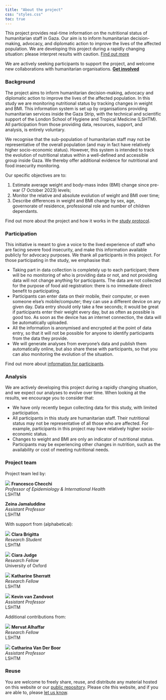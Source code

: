 ```yaml
---
title: "About the project"
css: "styles.css"
toc: true
---
```


::: {.callout-note appearance="simple"}
This project provides real-time information on the nutritional status of humanitarian staff in Gaza. Our aim is to inform humanitarian decision-making, advocacy, and diplomatic action to improve the lives of the affected population. We are developing this project during a rapidly changing situation: please interpret results with caution. [Find out more](./about.qmd)
:::
::: {.callout-caution title="Join us"}
We are actively seeking participants to support the project, and welcome new collaborations with humanitarian organisations. [**Get involved**](./contact.qmd)
:::

::: {.panel-tabset}

### Background

The project aims to inform humanitarian decision-making, advocacy and diplomatic action to improve the lives of the affected population. 
In this study we are monitoring nutritional status by tracking changes in weight and BMI. 
This information system is set up by organisations providing humanitarian services inside the Gaza Strip, with the technical and scientific support of the London School of Hygiene and Tropical Medicine (LSHTM). 
All participation from those providing data, resources, support, and analysis, is entirely voluntary.

We recognise that the sub-population of humanitarian staff may not be representative of the overall population (and may in fact have relatively higher socio-economic status). 
However, this system is intended to track the evolution of nutritional status within a well-defined and accessible group inside Gaza. 
We thereby offer additional evidence for nutritional and food insecurity monitoring.

Our specific objectives are to:

1. Estimate average weight and body-mass index (BMI) change since pre-war (7 October 2023) levels;
2. Monitor the relative and absolute evolution of weight and BMI over time;
3. Describe differences in weight and BMI change by sex, age, governorate of residence, professional role and number of children dependants.

Find out more about the project and how it works in the [study protocol](./protocol).

### Participation

This initiative is meant to give a voice to the lived experience of staff who are facing severe food insecurity, and make this information available publicly for advocacy purposes. 
We thank all participants in this project. 
For those participating in the study, we emphasise that:

- Taking part in data collection is completely up to each participant; there will be no monitoring of who is providing data or not, and not providing data will not change anything for participants. 
The data are not collected for the purpose of food aid registration: there is no immediate direct benefit to participating.
- Participants can enter data on their mobile, their computer, or even someone else’s mobile/computer; they can use a different device on any given day. Data entry should only take a few seconds; it would be great if participants enter their weight every day, but as often as possible is good too. As soon as the device has an internet connection, the data will be automatically uploaded.
-	All the information is anonymised and encrypted at the point of data entry, so that it will not be possible for anyone to identify participants from the data they provide.
-	We will generate analyses from everyone’s data and publish them automatically online, but also share these with participants, so that you can also monitoring the evolution of the situation.

Find out more about [information for participants](./protocol#appendix-information-sheet-and-online-consent-statement).

### Analysis

We are actively developing this project during a rapidly changing situation, and we expect our analyses to evolve over time. 
When looking at the results, we encourage you to consider that:

- We have only recently begun collecting data for this study, with limited participation. 
- All participants in this study are humanitarian staff.
Their nutritional status may not be representative of all those who are affected.
For example, participants in this project may have relatively higher socio-economic status.
- Changes to weight and BMI are only an indicator of nutritional status.
Participants may be experiencing other changes in nutrition, such as the availability or cost of meeting nutritional needs.

### Project team

Project team led by:

::: {.grid .team-grid}

::: {.g-col-4}
::: {.team-card}
![](https://www.lshtm.ac.uk/sites/default/files/styles/profile_full_image_elements/public/profile_image/2275.jpg?itok=YuuBTS5L){.img-fluid .team-photo}
**Francesco Checchi**  
_Professor of Epidemiology & International Health_<br>
LSHTM
:::
:::

::: {.g-col-4}
::: {.team-card}
**Zeina Jamaluddine**  
_Assistant Professor_<br>
LSHTM
:::
:::

:::

With support from (alphabetical):

::: {.grid .team-grid}

::: {.g-col-4}
::: {.team-card}
![](https://www.lshtm.ac.uk/sites/default/files/styles/profile_full_image_elements/public/profile_image/5953.jpg?itok=lHm-pUor){.img-fluid .team-photo}
**Clara Brigitta**  
_Research Student_<br>
LSHTM
:::
:::

::: {.g-col-4}
::: {.team-card}
![](images/ciara-judge-headshot.jpeg){.img-fluid .team-photo}
**Ciara Judge**  
_Research Fellow_<br>
University of Oxford
:::
:::

::: {.g-col-4}
::: {.team-card}
![](images/kath-profile-photo.jpeg){.img-fluid .team-photo}
**Katharine Sherratt**  
_Research Fellow_<br>
LSHTM
:::
:::

::: {.g-col-4}
::: {.team-card}
![](https://www.lshtm.ac.uk/sites/default/files/styles/profile_full_image_elements/public/profile_image/3165.jpg?itok=Rz8nkwbC){.img-fluid .team-photo}
**Kevin van Zandvoot**  
_Assistant Professor_<br>
LSHTM
:::
:::

:::

Additional contributions from:

::: {.grid .team-grid}

::: {.g-col-4}
::: {.team-card}
![](https://www.lshtm.ac.uk/sites/default/files/styles/profile_full_image_elements/public/profile_image/4339.jpg?itok=mVvYPsN9){.img-fluid .team-photo}
**Mervat Alhaffar**  
_Research Fellow_<br>
LSHTM
:::
:::

::: {.g-col-4}
::: {.team-card}
![](https://www.lshtm.ac.uk/sites/default/files/styles/profile_full_image_elements/public/profile_image/5241.jpg?itok=GdN1wQL6){.img-fluid .team-photo}
**Catharina Van Der Boor**  
_Assistant Professor_<br>
LSHTM
:::
:::

:::

### Reuse

You are welcome to freely share, reuse, and distribute any material hosted on this website or our [public repository](https://github.com/cmmid/gaza-response). Please cite this website, and if you are able to, please [let us know](https://github.com/cmmid/gaza-response/discussions/42).  

:::
